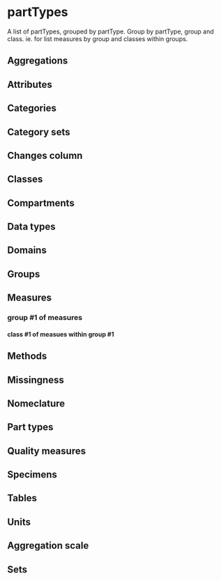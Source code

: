 # partTypes {.unnumbered}

A list of partTypes, grouped by partType. Group by partType, group and class. ie. for list measures by group and classes within groups.

## Aggregations
## Attributes
## Categories
## Category sets
## Changes column
## Classes
## Compartments
## Data types
## Domains
## Groups
## Measures

### group #1 of measures
#### class #1 of measues within group #1

## Methods
## Missingness
## Nomeclature
## Part types
## Quality measures
## Specimens
## Tables
## Units
## Aggregation scale
## Sets


